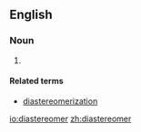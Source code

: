 ==English==

===Noun===
{{en-noun}}

# {{chemistry}} {{alternative form of|diastereoisomer}}

====Related terms====
* [[diastereomerization]]

[[io:diastereomer]]
[[zh:diastereomer]]